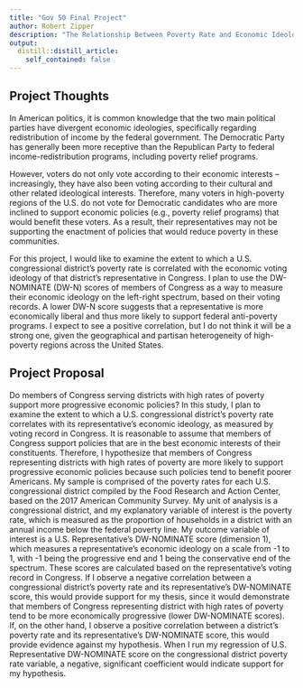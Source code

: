 ```yaml
---
title: "Gov 50 Final Project"
author: Robert Zipper
description: "The Relationship Between Poverty Rate and Economic Ideology in Congress"
output:
  distill::distill_article:
    self_contained: false
---
```



## Project Thoughts

In American politics, it is common knowledge that the two main political parties have divergent economic ideologies, specifically regarding redistribution of income by the federal government. The Democratic Party has generally been more receptive than the Republican Party to federal income-redistribution programs, including poverty relief programs. 

However, voters do not only vote according to their economic interests -- increasingly, they have also been voting according to their cultural and other related ideological interests. Therefore, many voters in high-poverty regions of the U.S. do not vote for Democratic candidates who are more inclined to support economic policies (e.g., poverty relief programs) that would benefit these voters. As a result, their representatives may not be supporting the enactment of policies that would reduce poverty in these communities. 

For this project, I would like to examine the extent to which a U.S. congressional district's poverty rate is correlated with the economic voting ideology of that district's representative in Congress. I plan to use the DW-NOMINATE (DW-N) scores of members of Congress as a way to measure their economic ideology on the left-right spectrum, based on their voting records. A lower DW-N score suggests that a representative is more economically liberal and thus more likely to support federal anti-poverty programs. I expect to see a positive correlation, but I do not think it will be a strong one, given the geographical and partisan heterogeneity of high-poverty regions across the United States.


## Project Proposal

Do members of Congress serving districts with high rates of poverty support more progressive economic policies? In this study, I plan to examine the extent to which a U.S. congressional district's poverty rate correlates with its representative's economic ideology, as measured by voting record in Congress. It is reasonable to assume that members of Congress support policies that are in the best economic interests of their constituents. Therefore, I hypothesize that members of Congress representing districts with high rates of poverty are more likely to support progressive economic policies because such policies tend to benefit poorer Americans. My sample is comprised of the poverty rates for each U.S. congressional district compiled by the Food Research and Action Center, based on the 2017 American Community Survey. My unit of analysis is a congressional district, and my explanatory variable of interest is the poverty rate, which is measured as the proportion of households in a district with an annual income below the federal poverty line. My outcome variable of interest is a U.S. Representative's DW-NOMINATE score (dimension 1), which measures a representative's economic ideology on a scale from -1 to 1, with -1 being the progressive end and 1 being the conservative end of the spectrum. These scores are calculated based on the representative's voting record in Congress. If I observe a negative correlation between a congressional district's poverty rate and its representative's DW-NOMINATE score, this would provide support for my thesis, since it would demonstrate that members of Congress representing district with high rates of poverty tend to be more economically progressive (lower DW-NOMINATE scores). If, on the other hand, I observe a positive correlation between a district's poverty rate and its representative's DW-NOMINATE score, this would provide evidence against my hypothesis. When I run my regression of U.S. Representative DW-NOMINATE score on the congressional district poverty rate variable, a negative, significant coefficient would indicate support for my hypothesis. 





